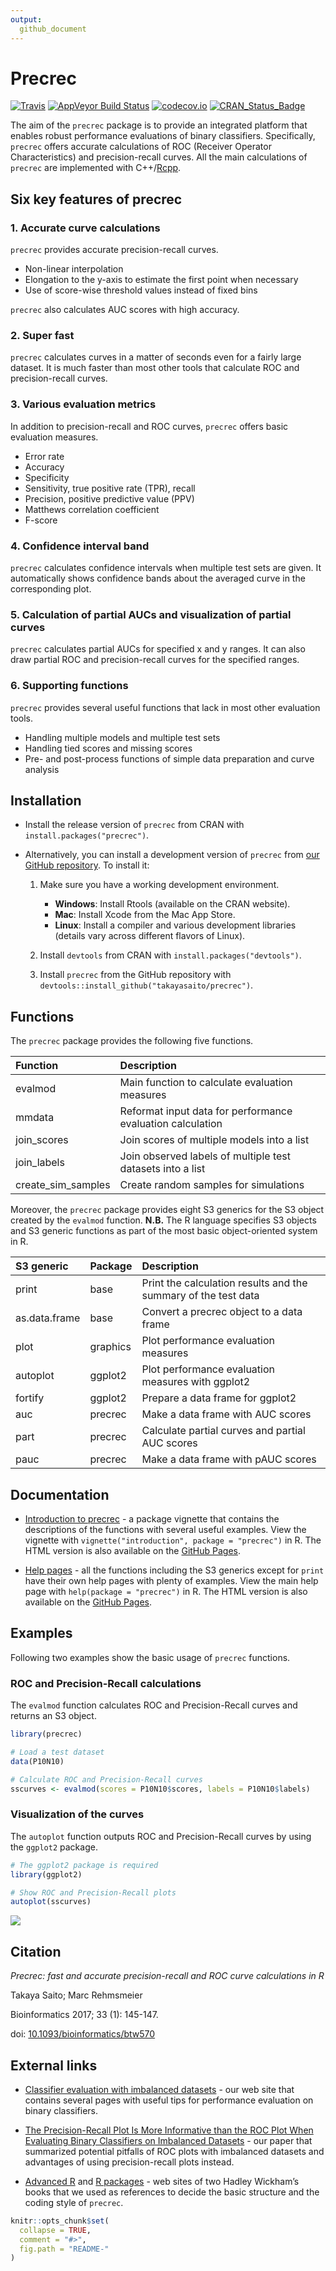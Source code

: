 ```yaml
---
output:
  github_document
---
```


# Precrec

[![Travis](https://img.shields.io/travis/takayasaito/precrec.svg?maxAge=2592000)](https://travis-ci.org/takayasaito/precrec)
[![AppVeyor Build Status](https://ci.appveyor.com/api/projects/status/github/takayasaito/precrec?branch=master&svg=true)](https://ci.appveyor.com/project/takayasaito/precrec)
[![codecov.io](https://codecov.io/github/takayasaito/precrec/coverage.svg?branch=master)](https://codecov.io/github/takayasaito/precrec?branch=master)
[![CRAN_Status_Badge](http://www.r-pkg.org/badges/version/precrec)](https://cran.r-project.org/package=precrec)

The aim of the `precrec` package is to provide an integrated platform that enables robust performance evaluations of binary classifiers. Specifically, `precrec` offers accurate calculations of ROC (Receiver Operator Characteristics) and precision-recall curves. All the main calculations of `precrec` are implemented with C++/[Rcpp](https://cran.r-project.org/package=Rcpp).

## Six key features of precrec

### 1. Accurate curve calculations
`precrec` provides accurate precision-recall curves.

- Non-linear interpolation
- Elongation to the y-axis to estimate the first point when necessary
- Use of score-wise threshold values instead of fixed bins

`precrec` also calculates AUC scores with high accuracy.

### 2. Super fast
`precrec` calculates curves in a matter of seconds even for a fairly large dataset. It is much faster than most other tools that calculate ROC and precision-recall curves. 

### 3. Various evaluation metrics
In addition to precision-recall and ROC curves, `precrec` offers basic evaluation measures.

- Error rate
- Accuracy
- Specificity
- Sensitivity, true positive rate (TPR), recall
- Precision, positive predictive value (PPV)
- Matthews correlation coefficient
- F\-score

### 4. Confidence interval band
`precrec` calculates confidence intervals when multiple test sets are given. It automatically shows confidence bands about the averaged curve in the 
corresponding plot. 

### 5. Calculation of partial AUCs and visualization of partial curves
`precrec` calculates partial AUCs for specified x and y ranges. It can also
draw partial ROC and precision-recall curves for the specified ranges.

### 6. Supporting functions
`precrec` provides several useful functions that lack in most other evaluation tools. 

- Handling multiple models and multiple test sets
- Handling tied scores and missing scores
- Pre- and post-process functions of simple data preparation and curve analysis

## Installation

* Install the release version of `precrec` from CRAN with `install.packages("precrec")`.

* Alternatively, you can install a development version of `precrec` from [our GitHub repository](https://github.com/takayasaito/precrec). To install it:

    1. Make sure you have a working development environment.
        * **Windows**: Install Rtools (available on the CRAN website).
        * **Mac**: Install Xcode from the Mac App Store.
        * **Linux**: Install a compiler and various development libraries (details vary across different flavors of Linux).

    2. Install `devtools` from CRAN with `install.packages("devtools")`.

    3. Install `precrec` from the GitHub repository with `devtools::install_github("takayasaito/precrec")`.

## Functions
The `precrec` package provides the following five functions.

Function           Description 
------------------ -----------------------------------------------------------
           evalmod Main function to calculate evaluation measures
            mmdata Reformat input data for performance evaluation calculation
       join_scores Join scores of multiple models into a list
       join_labels Join observed labels of multiple test datasets into a list     
create_sim_samples Create random samples for simulations
    
Moreover, the `precrec` package provides eight S3 generics for the S3 object created by the `evalmod` function. **N.B.** The R language specifies S3 objects and S3 generic functions as part of the most basic object-oriented system in R.

S3 generic       Package   Description 
---------------  --------  ------------------------------------------------------------------
         print   base      Print the calculation results and the summary of the test data
 as.data.frame   base      Convert a precrec object to a data frame
          plot   graphics  Plot performance evaluation measures
      autoplot   ggplot2   Plot performance evaluation measures with ggplot2
       fortify   ggplot2   Prepare a data frame for ggplot2
           auc   precrec   Make a data frame with AUC scores
          part   precrec   Calculate partial curves and partial AUC scores
          pauc   precrec   Make a data frame with pAUC scores
          
## Documentation
- [Introduction to precrec](http://takayasaito.github.io/precrec/articles/introduction.html) - a package vignette that contains the descriptions of the functions with several useful examples. View the vignette with `vignette("introduction", package = "precrec")` in R. The HTML version is also available on the [GitHub Pages](http://takayasaito.github.io/precrec/articles/introduction.html).

- [Help pages](http://takayasaito.github.io/precrec/reference) - all the functions including the S3 generics except for `print` have their own help pages with plenty of examples. View the main help page with `help(package = "precrec")` in R. The HTML version is also available on the [GitHub Pages](http://takayasaito.github.io/precrec/reference).

## Examples

Following two examples show the basic usage of `precrec` functions.

### ROC and Precision-Recall calculations

The `evalmod` function calculates ROC and Precision-Recall curves and returns an S3 object.
```r
library(precrec)

# Load a test dataset
data(P10N10)

# Calculate ROC and Precision-Recall curves
sscurves <- evalmod(scores = P10N10$scores, labels = P10N10$labels)
```

### Visualization of the curves

The `autoplot` function outputs ROC and Precision-Recall curves by using the 
`ggplot2` package.
```r
# The ggplot2 package is required 
library(ggplot2)

# Show ROC and Precision-Recall plots
autoplot(sscurves)

```

![](https://rawgit.com/takayasaito/precrec/master/README_files/figure-markdown_github/unnamed-chunk-2-1.png)

## Citation
*Precrec: fast and accurate precision-recall and ROC curve calculations in R*

Takaya Saito; Marc Rehmsmeier

Bioinformatics 2017; 33 (1): 145-147.

doi: [10.1093/bioinformatics/btw570](https://doi.org/10.1093/bioinformatics/btw570)

## External links
- [Classifier evaluation with imbalanced datasets](https://classeval.wordpress.com/) - our web site that contains several pages with useful tips for performance evaluation on binary classifiers.

- [The Precision-Recall Plot Is More Informative than the ROC Plot When Evaluating Binary Classifiers on Imbalanced Datasets](http://journals.plos.org/plosone/article?id=10.1371/journal.pone.0118432) -  our paper that summarized potential pitfalls of ROC plots with imbalanced datasets and advantages of using precision-recall plots instead.

- [Advanced R](http://adv-r.had.co.nz/) and [R packages](http://r-pkgs.had.co.nz/) - web sites of two Hadley Wickham's books that we used as references to decide the basic structure and the coding style of `precrec`.
 
```r
knitr::opts_chunk$set(
  collapse = TRUE,
  comment = "#>",
  fig.path = "README-"
)
```
